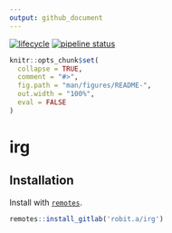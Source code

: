 ```yaml
---
output: github_document
---
```


  [![lifecycle](https://img.shields.io/badge/lifecycle-experimental-orange.svg)](https://www.tidyverse.org/lifecycle/#experimental) 
 [![pipeline status](https://gitlab.com/robit.a/irg/badges/master/pipeline.svg)](https://gitlab.com/robit.a/irg/commits/master)


```r
knitr::opts_chunk$set(
  collapse = TRUE,
  comment = "#>",
  fig.path = "man/figures/README-",
  out.width = "100%",
  eval = FALSE
)
```
# irg

## Installation

Install with [`remotes`](https://github.com/r-lib/remotes). 

```r
remotes::install_gitlab('robit.a/irg')
```


